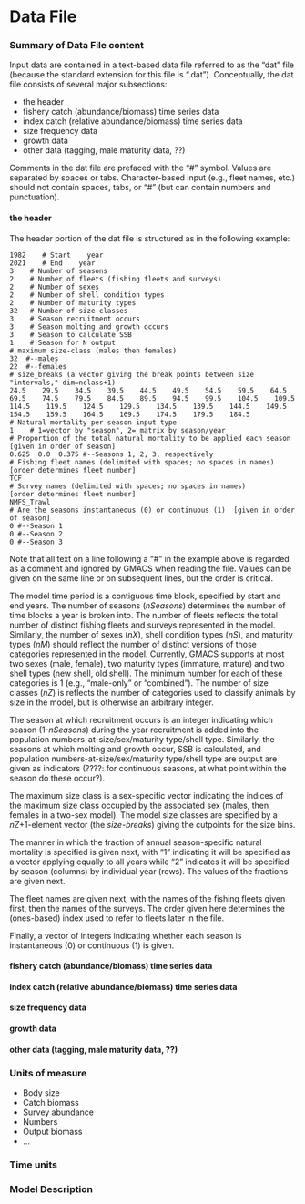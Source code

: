 # Data File{#data-file}

### Summary of Data File content

Input data are contained in a text-based data file referred to as the "dat" file (because the standard extension for this file 
is ".dat"). Conceptually, the dat file consists of several major subsections:

  - the header
  - fishery catch (abundance/biomass) time series data
  - index catch (relative abundance/biomass) time series data 
  - size frequency data
  - growth data
  - other data (tagging, male maturity data, ??)

Comments in the dat file are prefaced with the "#" symbol. Values are separated by spaces or tabs. Character-based 
input (e.g., fleet names, etc.) should not contain spaces, tabs, or "#" (but can contain numbers and punctuation).

#### the header 

The header portion of the dat file is structured as in the following example:

    1982    # Start    year                    
    2021    # End    year                    
    3    # Number of seasons                        
    2    # Number of fleets (fishing fleets and surveys)                        
    2    # Number of sexes                        
    2    # Number of shell condition types                        
    2    # Number of maturity types                        
    32   # Number of size-classes                    
    3    # Season recruitment occurs                        
    3    # Season molting and growth occurs                        
    3    # Season to calculate SSB                        
    1    # Season for N output                        
    # maximum size-class (males then females)                            
    32  #--males                            
    22  #--females                            
    # size_breaks (a vector giving the break points between size "intervals," dim=nclass+1)                            
    24.5    29.5    34.5    39.5    44.5    49.5    54.5    59.5    64.5    69.5    74.5    79.5    84.5    89.5    94.5    99.5    104.5    109.5    114.5    119.5    124.5    129.5    134.5    139.5    144.5    149.5    154.5    159.5    164.5    169.5    174.5    179.5    184.5                             
    # Natural mortality per season input type                           
    1    # 1=vector by "season", 2= matrix by season/year
    # Proportion of the total natural mortality to be applied each season   [given in order of season]
    0.625  0.0  0.375 #--Seasons 1, 2, 3, respectively                            
    # Fishing fleet names (delimited with spaces; no spaces in names) [order determines fleet number]                             
    TCF                            
    # Survey names (delimited with spaces; no spaces in names)        [order determines fleet number]                           
    NMFS_Trawl                    
    # Are the seasons instantaneous (0) or continuous (1)  [given in order of season]                          
    0 #--Season 1                       
    0 #--Season 2            
    0 #--Season 3

Note that all text on a line following a "#" in the example above is regarded as a comment and ignored by GMACS when reading the file. 
Values can be given on the same line or on subsequent lines, but the order is critical. 

The model time period is a contiguous time block, specified by start and end years. The number of seasons (*nSeasons*) determines the number of time blocks 
a year is broken into. The number of fleets reflects the total number of distinct fishing fleets and surveys represented in the model. Similarly,
the number of sexes (*nX*), shell condition types (*nS*), and maturity types (*nM*) should reflect the number of distinct versions of those 
categories represented in the model. Currently, GMACS supports at most two sexes 
(male, female), two maturity types (immature, mature) and two shell types (new shell, old shell). The minimum number for each of these 
categories is 1 (e.g., "male-only" or "combined"). The number of size classes (*nZ*) is reflects the number of categories used to classify animals by size 
in the model, but is otherwise an arbitrary integer.

The season at which recruitment occurs is an integer indicating which season (1-*nSeasons*) during the year recruitment is added into the 
population numbers-at-size/sex/maturity type/shell type. Similarly, the seasons at which molting and growth occur, SSB is calculated, and 
population numbers-at-size/sex/maturity type/shell type are output are given as indicators (????: for continuous seasons, at what point within the season do
these occur?).

The maximum size class is a sex-specific vector indicating the indices of the maximum size class occupied by the associated sex (males, then females in 
a two-sex model). The model size classes are specified by a *nZ*+1-element vector (the *size-breaks*) giving the cutpoints for the size bins.

The manner in which the fraction of annual season-specific natural mortality is specified is given next, with "1" indicating it will be specified 
as a vector applying equally to all years while "2" indicates it will be specified by season (columns) by individual year (rows). 
The values of the fractions are given next.

The fleet names are given next, with the names of the fishing fleets given first, then the names of the surveys. The order given here determines 
the (ones-based) index used to refer to fleets later in the file.

Finally, a vector of integers indicating whether each season is instantaneous (0) or continuous (1) is given.

#### fishery catch (abundance/biomass) time series data

#### index catch (relative abundance/biomass) time series data 

#### size frequency data

#### growth data

#### other data (tagging, male maturity data, ??)


### Units of measure
  
  - Body size
  - Catch biomass
  - Survey abundance
  - Numbers
  - Output biomass
  - ...
  
### Time units

### Model Description
